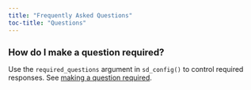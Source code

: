 ```yaml
---
title: "Frequently Asked Questions"
toc-title: "Questions"
---
```


<style>
h2 {
  font-size: 1.3em; /* Adjust this value as needed */
}
</style>

## How do I make a question required?

Use the `required_questions` argument in `sd_config()` to control required responses.
See [making a question required](config-options.qmd#required-responses).

